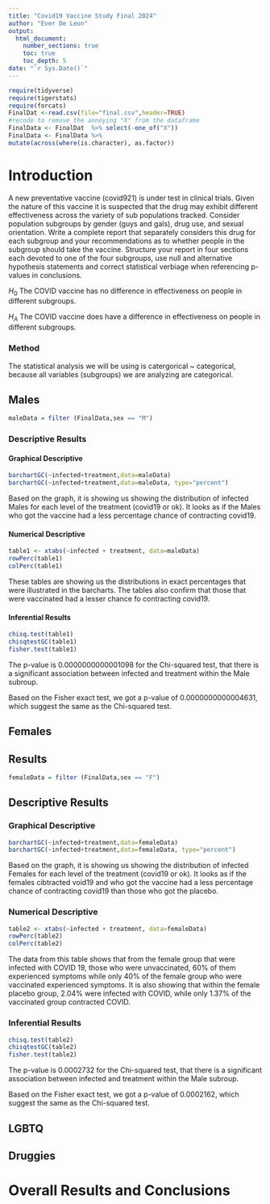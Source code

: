 ```yaml
---
title: "Covid19 Vaccine Study Final 2024"
author: "Ever De Leon"
output: 
  html_document:
    number_sections: true
    toc: true
    toc_depth: 5
date: "`r Sys.Date()`" 
---
```


```r
require(tidyverse)
require(tigerstats)
require(forcats)
FinalDat <-read.csv(file="final.csv",header=TRUE)
#recode to remove the annoying "X" from the dataframe
FinalData <- FinalDat  %>% select(-one_of("X"))
FinalData <- FinalData %>%
mutate(across(where(is.character), as.factor))
```

# Introduction

A new preventative vaccine (covid921) is under test in clinical trials. Given the nature of this vaccine it is suspected that the drug may exhibit different effectiveness across the variety of sub populations tracked. Consider population subgroups by gender (guys and gals), drug use, and sexual orientation. Write a complete report that separately considers this drug for each subgroup and your recommendations as to whether people in the subgroup should take the vaccine. Structure your report in four sections each devoted to one of the four subgroups, use null and alternative hypothesis statements and correct statistical verbiage when referencing p-values in conclusions.

$H_0$ The COVID vaccine has no difference in effectiveness on people in different subgroups.

$H_A$ The COVID vaccine does have a difference in effectiveness on people in different subgroups.
 
### Method

The statistical analysis we will be using is catergorical ~ categorical, because all variables (subgroups) we are analyzing are categorical.

## Males

```r
maleData = filter (FinalData,sex == "M")
```

### Descriptive Results

#### Graphical Descriptive 

```r
barchartGC(~infected+treatment,data=maleData)
barchartGC(~infected+treatment,data=maleData, type="percent")

```

Based on the graph, it is showing us showing the distribution of infected Males for each level of the treatment (covid19 or ok). It looks as if the Males who got the vaccine had a less percentage chance of contracting covid19.

#### Numerical Descriptive

```r
table1 <- xtabs(~infected + treatment, data=maleData)
rowPerc(table1)
colPerc(table1)
```

These tables are showing us the distributions in exact percentages that were illustrated in the barcharts. The tables also confirm that those that were vaccinated had a lesser chance fo contracting covid19.

#### Inferential Results

```r
chisq.test(table1)
chisqtestGC(table1)
fisher.test(table1)
```

The p-value is 0.0000000000001098 for the Chi-squared test, that there is a significant association between infected and treatment within the Male subroup.

Based on the Fisher exact test, we got a p-value of 0.0000000000004631, which suggest the same as the Chi-squared test.


## Females

## Results

```r
femaleData = filter (FinalData,sex == "F")
```

## Descriptive Results

### Graphical Descriptive 

```r
barchartGC(~infected+treatment,data=femaleData)
barchartGC(~infected+treatment,data=femaleData, type="percent")
```

Based on the graph, it is showing us showing the distribution of infected Females for each level of the treatment (covid19 or ok). It looks as if the females cibtracted void19 and who got the vaccine had a less percentage chance of contracting covid19 than those who got the placebo.

### Numerical Descriptive

```r
table2 <- xtabs(~infected + treatment, data=femaleData)
rowPerc(table2)
colPerc(table2)
```
The data from this table shows that from the female group that were infected with COVID 19, those who were unvaccinated, 60% of them experienced symptoms while only 40% of the female group who were vaccinated experienced symptoms. It is also showing that within the female placebo group, 2.04% were infected with COVID, while only 1.37% of the vaccinated group contracted COVID.

### Inferential Results

```r
chisq.test(table2)
chisqtestGC(table2)
fisher.test(table2)
```

The p-value is 0.0002732 for the Chi-squared test, that there is a significant association between infected and treatment within the Male subroup.

Based on the Fisher exact test, we got a p-value of 0.0002162, which suggest the same as the Chi-squared test.


## LGBTQ




## Druggies




# Overall Results and Conclusions